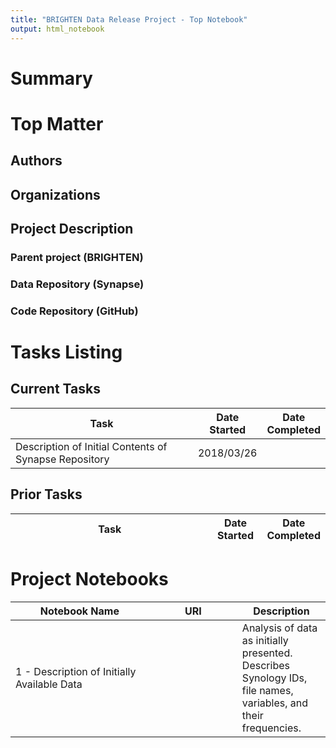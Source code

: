 ```yaml
---
title: "BRIGHTEN Data Release Project - Top Notebook"
output: html_notebook
---
```


# Summary


# Top Matter


## Authors


## Organizations


## Project Description


### Parent project (BRIGHTEN)


### Data Repository (Synapse)


### Code Repository (GitHub)


# Tasks Listing


## Current Tasks

Task                                                   | Date Started | Date Completed 
-------------------------------------------------------|--------------|------------
Description of Initial Contents of Synapse Repository | 2018/03/26   |

## Prior Tasks

Task                                                   | Date Started | Date Completed 
-------------------------------------------------------|--------------|------------


# Project Notebooks

Notebook Name                               | URI                        | Description       
--------------------------------------------|----------------------------|---------------------------- 
1 - Description of Initially Available Data |                            | Analysis of data as initially presented. Describes Synology IDs, file names, variables, and their frequencies.
